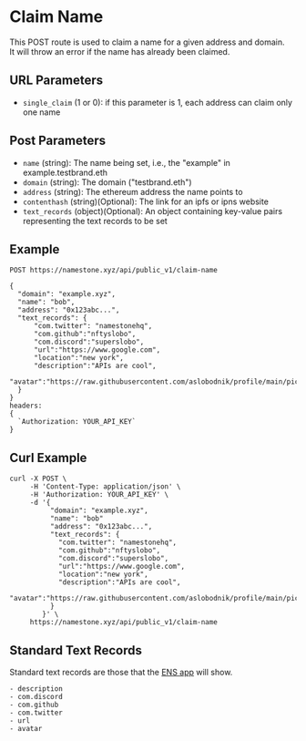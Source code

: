 # Claim Name

This POST route is used to claim a name for a given address and domain.  
It will throw an error if the name has already been claimed.

## URL Parameters

- `single_claim` (1 or 0): if this parameter is 1, each address can claim only one name

## Post Parameters

- `name` (string): The name being set, i.e., the "example" in example.testbrand.eth
- `domain` (string): The domain ("testbrand.eth")
- `address` (string): The ethereum address the name points to
- `contenthash` (string)(Optional): The link for an ipfs or ipns website
- `text_records` (object)(Optional): An object containing key-value pairs representing the text records to be set

## Example

```
POST https://namestone.xyz/api/public_v1/claim-name

{
  "domain": "example.xyz",
  "name": "bob",
  "address": "0x123abc...",
  "text_records": {
      "com.twitter": "namestonehq",
      "com.github":"nftyslobo",
      "com.discord":"superslobo",
      "url":"https://www.google.com",
      "location":"new york",
      "description":"APIs are cool",
      "avatar":"https://raw.githubusercontent.com/aslobodnik/profile/main/pic.jpeg",
  }
}
headers:
{
  `Authorization: YOUR_API_KEY`
}
```

## Curl Example

```
curl -X POST \
     -H 'Content-Type: application/json' \
     -H 'Authorization: YOUR_API_KEY' \
     -d '{
          "domain": "example.xyz",
          "name": "bob"
          "address": "0x123abc...",
          "text_records": {
            "com.twitter": "namestonehq",
            "com.github":"nftyslobo",
            "com.discord":"superslobo",
            "url":"https://www.google.com",
            "location":"new york",
            "description":"APIs are cool",
            "avatar":"https://raw.githubusercontent.com/aslobodnik/profile/main/pic.jpeg",
          }
        }' \
     https://namestone.xyz/api/public_v1/claim-name
```

## Standard Text Records

Standard text records are those that the [ENS app](https://app.ens.domains/namestone.testbrand.eth) will show.

```
- description
- com.discord
- com.github
- com.twitter
- url
- avatar
```
